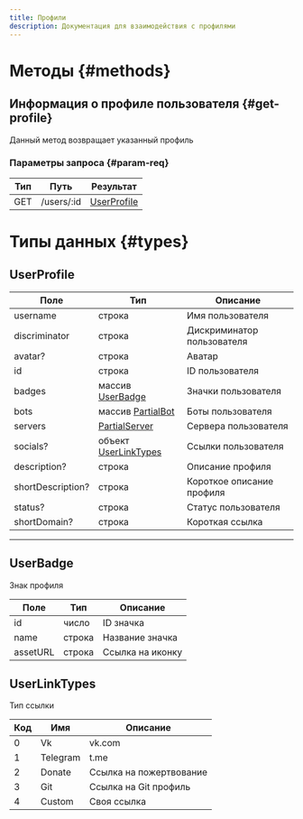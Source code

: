 ```yaml
---
title: Профили
description: Документация для взаимодействия с профилями
---
```


# Методы {#methods}

## Информация о профиле пользователя {#get-profile}

Данный метод возвращает указанный профиль

### Параметры запроса {#param-req}

| Тип | Путь        | Результат                  	 |
| --- | ----------- | ---------------------------- |
| GET | /users/:id	 | [UserProfiIe](#userprofile)	 |

# Типы данных {#types}

## UserProfile

| Поле             	  | Тип                                       			  | Описание                 	           |
| ------------------- | ---------------------------------------------- | ------------------------------------ |
| username         	  | строка                                      	  | Имя пользователя                     |
| discriminator    	  | строка                                         | Дискриминатор пользователя	          |
| avatar?	            | строка                                       	 | Аватар                    	          |
| id                	 | строка                                       	 | ID пользователя           	          |
| badges           	  | массив [UserBadge](#userbadge)                 | Значки пользователя       	          |
| bots              	 | массив [PartialBot](/api/bots#ResourceBot)     | Боты пользователя         	          |
| servers          	  | [PartialServer](/api/servers/#ResourceServer)  | Сервера пользователя      	          |
| socials?	           | объект [UserLinkTypes](#UserLinkTypes)         | Ссылки пользователя      		          |
| description?	       | строка                                         | Описание профиля                     |
| shortDescription?	  | строка                                       	 | Короткое описание профиля          	 |
| status?	            | строка                                       	 | Статус пользователя       	          |
| shortDomain?	       | строка                                         | Короткая ссылка           	          |

* * *

## UserBadge

Знак профиля

| Поле    	  | Тип			  | Описание      	   |
| ---------- | ------- | ----------------- |
| id      	  | число	  | ID значка         |
| name     	 | строка  | Название значка   |
| assetURL	  | строка  | Ссылка на иконку  |

## UserLinkTypes

Тип ссылки

| Код	 | Имя     	  | Описание              	  |
| ---- | ---------- | ------------------------ |
| 0 	  | Vk     		  | vk.com                	  |
| 1 	  | Telegram	  | t.me                  	  |
| 2 	  | Donate  	  | Ссылка на пожертвование	 |
| 3 	  | Git     	  | Ссылка на Git профиль  	 |
| 4  	 | Custom     | Своя ссылка            	 |
